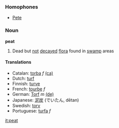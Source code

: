 === Homophones ===
*[[Pete]]

=== Noun ===
'''peat'''

#Dead but [[not]] [[decay]]ed [[flora]] found in [[swamp]] areas

==== Translations ====
*Catalan: [[torba]] ''f'' [[:ca:torba|(ca)]] 
*Dutch: [[turf]]
*Finnish: [[turve]]
*French: [[tourbe]] ''f''
*German: [[Torf]] ''m'' [[:de:Torf|(de)]] 
*Japanese: [[泥炭]] (でいたん, dētan)
*Swedish: [[torv]]
*Portuguese: [[:pt:turfa|turfa]] ''f''

[[it:peat]]